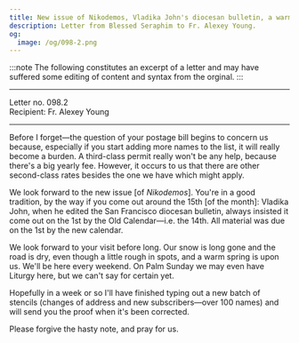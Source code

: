```yaml
---
title: New issue of Nikodemos, Vladika John's diocesan bulletin, a warm spring
description: Letter from Blessed Seraphim to Fr. Alexey Young.
og:
  image: /og/098-2.png
---
```


:::note
The following constitutes an excerpt of a letter and may have suffered some editing of content and syntax from the orginal.
:::

---

<div style={{textAlign:'right', fontFamily:'monospace'}}>Letter no. 098.2</div>
<div style={{textAlign:'left', fontFamily:'monospace'}}>Recipient: Fr. Alexey Young</div>

---

Before I forget—the question of your postage bill begins to concern us because, especially if you start adding more names to the list, it will really become a burden. A third-class permit really won't be any help, because there's a big yearly fee. However, it occurs to us that there are other second-class rates besides the one we have which might apply.

We look forward to the new issue [of *Nikodemos*]. You're in a good tradition, by the way if you come out around the 15th [of the month]: Vladika John, when he edited the San Francisco diocesan bulletin, always insisted it come out on the 1st by the Old Calendar—i.e. the 14th. All material was due on the 1st by the new calendar.

We look forward to your visit before long. Our snow is long gone and the road is dry, even though a little rough in spots, and a warm spring is upon us. We'll be here every weekend. On Palm Sunday we may even have Liturgy here, but we can't say for certain yet.

Hopefully in a week or so I'll have finished typing out a new batch of stencils (changes of address and new subscribers—over 100 names) and will send you the proof when it's been corrected.

Please forgive the hasty note, and pray for us.
